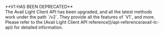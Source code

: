 
<Callout type="warning">
**V1 HAS BEEN DEPRECATED**<br />
The Avail Light Client API has been upgraded, and all the latest methods work under the path `/v2`.
They provide all the features of `V1`, and more.
Please refer to the [Avail Light Client API reference](/api-reference/avail-lc-api) for detailed information.
</Callout>